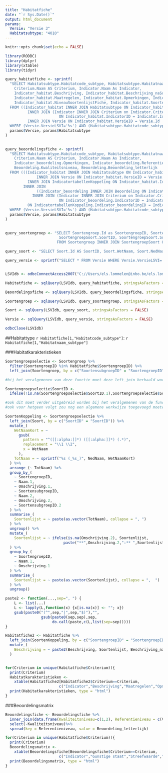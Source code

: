 ```yaml
---
title: "Habitatfiche"
date: "`r Sys.Date()`"
output: html_document
params: 
  Versie: "Versie 3"
  Habitatsubtype: "4010"
---
```


```r
knitr::opts_chunk$set(echo = FALSE)
```

```r
library(RODBC)
library(dplyr)
library(xtable)
library(tidyr)

```

```r

query_habitatfiche <- sprintf(
  "SELECT Habitatsubtype.Habitatcode_subtype, Habitatsubtype.Habitatnaam_subtype,
    Criterium.Naam AS Criterium, Indicator.Naam As Indicator, 
    Indicator_habitat.Beschrijving, Indicator_habitat.Beschrijving_naSoorten, 
    Indicator_habitat.Maatregelen, Indicator_habitat.Opmerkingen, Indicator_habitat.Referenties,
    Indicator_habitat.NiveauSoortenlijstFiche, Indicator_habitat.SoortengroepID
  FROM ((Indicator_habitat INNER JOIN Habitatsubtype ON Indicator_habitat.HabitatsubtypeID = Habitatsubtype.Id)
          INNER JOIN (Indicator INNER JOIN Criterium on Indicator.CriteriumID = Criterium.Id)
                        ON Indicator_habitat.IndicatorID = Indicator.Id)
          INNER JOIN Versie ON Indicator_habitat.VersieID = Versie.Id
  WHERE (Versie.VersieLSVI='%s') AND (Habitatsubtype.Habitatcode_subtype='%s')",
  params$Versie, params$Habitatsubtype
)
  

query_beoordelingsfiche <- sprintf(
  "SELECT Habitatsubtype.Habitatcode_subtype, Habitatsubtype.Habitatnaam_subtype,
    Criterium.Naam AS Criterium, Indicator.Naam As Indicator, 
    Indicator_beoordeling.Opmerkingen, Indicator_beoordeling.Referenties,
    Beoordeling.Kwaliteitsniveau, Beoordeling.Beoordeling_letterlijk
  FROM (((Indicator_habitat INNER JOIN Habitatsubtype ON Indicator_habitat.HabitatsubtypeID = Habitatsubtype.Id)
              INNER JOIN Versie ON Indicator_habitat.VersieID = Versie.Id)
          INNER JOIN IndicatortabellenKoppeling ON Indicator_habitat.Id = IndicatortabellenKoppeling.Indicator_habitatID)
        INNER JOIN 
              ((Indicator_beoordeling INNER JOIN Beoordeling ON Indicator_beoordeling.Id = Beoordeling.Indicator_beoordelingID)
            INNER JOIN (Indicator INNER JOIN Criterium on Indicator.CriteriumID = Criterium.Id)
                        ON Indicator_beoordeling.IndicatorID = Indicator.Id)
          ON IndicatortabellenKoppeling.Indicator_beoordelingID = Indicator_beoordeling.Id
  WHERE (Versie.VersieLSVI='%s') AND (Habitatsubtype.Habitatcode_subtype='%s')",
  params$Versie, params$Habitatsubtype
)
  

query_soortengroep <- "SELECT Soortengroep.Id as SoortengroepID, Soortengroep.Naam, Soortengroep.Omschrijving, 
                        SoortengroepSoort.SoortID, SoortengroepSoort.SoortensubgroepID
                       FROM Soortengroep INNER JOIN SoortengroepSoort ON Soortengroep.Id = SoortengroepSoort.SoortengroepID"

query_soort <- "SELECT Soort.Id AS SoortID, Soort.WetNaam, Soort.NedNaam FROM Soort"

query_versie <- sprintf("SELECT * FROM Versie WHERE Versie.VersieLSVI='%s'", params$Versie)


LSVIdb <- odbcConnectAccess2007("C://Users/els.lommelen@inbo.be/els.lommelen@inbo.be/10194_Controlelijsten/Output/LSVIdb_v4.accdb")

Habitatfiche <- sqlQuery(LSVIdb, query_habitatfiche, stringsAsFactors = FALSE)

Beoordelingsfiche <- sqlQuery(LSVIdb, query_beoordelingsfiche, stringsAsFactors = FALSE)

Soortengroep <- sqlQuery(LSVIdb, query_soortengroep, stringsAsFactors = FALSE)

Soort <- sqlQuery(LSVIdb, query_soort, stringsAsFactors = FALSE)

Versie <- sqlQuery(LSVIdb, query_versie, stringsAsFactors = FALSE)

odbcClose(LSVIdb)

```


##Habitattype `r Habitatfiche[1,"Habitatcode_subtype"]`: `r Habitatfiche[1,"Habitatnaam_subtype"]`

###Habitatkarakteristieken

```r
Soortengroepselectie <- Soortengroep %>%
  filter(SoortengroepID %in% Habitatfiche$SoortengroepID) %>%
  left_join(Soortengroep, by = c("SoortensubgroepID" = "SoortengroepID"), suffix = c(".1", ".2"))

#bij het veralgemenen van deze functie moet deze left_join herhaald worden volgens het maximale aantal niveaus vermeld in Indicator_habitat$NiveauSoortenlijstFiche

Soortengroepselectie$SoortID <- 
  ifelse(!is.na(Soortengroepselectie$SoortID.1),Soortengroepselectie$SoortID.1, Soortengroepselectie$SoortID.2)

#ook dit moet verder uitgebreid worden bij het veralgemenen van de functie, evt. door alle SoortID's te selecteren en de niet-NA eruit te kiezen? NEE, hier moet rekening gehouden worden met het niveau vermeld in tabel Indicator_habitat! (soms moet ook het genus of de groepsnaam vermeld worden en niet de soortnaam)
#ook voor hetgeen volgt zou nog een algemene werkwijze toegevoegd moeten worden, meer specifiek onder 'group_by'

SoortenKoppeling <- Soortengroepselectie %>%
  left_join(Soort, by = c("SoortID" = "SoortID")) %>%
  mutate_(
    WetNaamKort = ~
      gsub(
        pattern = "^([[:alpha:]]*) ([[:alpha:]]*) (.*)",
        replacement = "\\1 \\2",
        x = WetNaam
      ),
    TotNaam = ~ sprintf("%s (_%s_)", NedNaam, WetNaamKort)
  ) %>%
  arrange_(~ TotNaam) %>%
  group_by_(
    ~ SoortengroepID,
    ~ Naam.1,
    ~ Omschrijving.1,
    ~ SoortensubgroepID,
    ~ Naam.2,
    ~ Omschrijving.2,
    ~ SoortensubgroepID.2
  ) %>%
  summarise_(
    Soortenlijst = ~ paste(as.vector(TotNaam), collapse = ", ")
  ) %>%
  ungroup() %>%
  mutate_(
    Soortenlijst = ~ ifelse(is.na(Omschrijving.2), Soortenlijst, 
                          paste("**",Omschrijving.2,":** ",Soortenlijst, sep=""))
  ) %>%
  group_by_(
    ~ SoortengroepID,
    ~ Naam.1,
    ~ Omschrijving.1
  ) %>%
  summarise_(
    Soortenlijst = ~ paste(as.vector(Soortenlijst), collapse = ",  ")
  ) %>%
  ungroup()

paste2 <- function(...,sep=", ") {
    L <- list(...)
    L <- lapply(L,function(x) {x[is.na(x)] <- ""; x})
    gsub(paste0("(^",sep,"|",sep,"$)"),"",
                gsub(paste0(sep,sep),sep,
                     do.call(paste,c(L,list(sep=sep)))))
}

Habitatfiche2 <- Habitatfiche %>%
  left_join(SoortenKoppeling, by = c("SoortengroepID" = "SoortengroepID")) %>%
  mutate_(
    Beschrijving = ~ paste2(Beschrijving, Soortenlijst, Beschrijving_naSoorten, sep = " ")
  )


for(Criterium in unique(Habitatfiche$Criterium)){
  print(Criterium)
  Habitatkarakteristieken <- 
    xtable(Habitatfiche2[Habitatfiche2$Criterium==Criterium,
                        c("Indicator","Beschrijving","Maatregelen","Opmerkingen","Referenties")])
  print(Habitatkarakteristieken, type = "html")
}

```


###Beoordelingsmatrix

```r
Beoordelingsfiche <- Beoordelingsfiche %>%
  inner_join(data.frame(Kwaliteitsniveau=c(1,2), Referentieniveau = c(Versie$Kwaliteitsniveau1,Versie$Kwaliteitsniveau2), stringsAsFactors = FALSE)) %>%
  select(-Kwaliteitsniveau)%>%
  spread(key = Referentieniveau, value = Beoordeling_letterlijk)

for(Criterium in unique(Habitatfiche$Criterium)){
  print(Criterium)
  Beoordelingsmatrix <- 
    xtable(Beoordelingsfiche[Beoordelingsfiche$Criterium==Criterium,
                        c("Indicator","Gunstige staat","Streefwaarde","Opmerkingen","Referenties")])
  print(Beoordelingsmatrix, type = "html")
}

```

